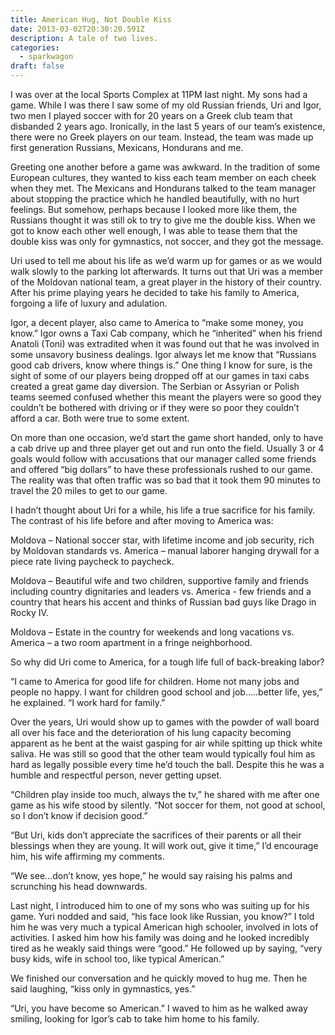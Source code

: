 ```yaml
---
title: American Hug, Not Double Kiss
date: 2013-03-02T20:30:20.591Z
description: A tale of two lives.
categories: 
  - sparkwagon
draft: false
---
```


I was over at the local Sports Complex at 11PM last night. My sons had a game. While I was there I saw some of my old Russian friends, Uri and Igor, two men I played soccer with for 20 years on a Greek club team that disbanded 2 years ago. Ironically, in the last 5 years of our team’s existence, there were no Greek players on our team. Instead, the team was made up first generation Russians, Mexicans, Hondurans and me.

Greeting one another before a game was awkward. In the tradition of some European cultures, they wanted to kiss each team member on each cheek when they met. The Mexicans and Hondurans talked to the team manager about stopping the practice which he handled beautifully, with no hurt feelings. But somehow, perhaps because I looked more like them, the Russians thought it was still ok to try to give me the double kiss. When we got to know each other well enough, I was able to tease them that the double kiss was only for gymnastics, not soccer, and they got the message.

Uri used to tell me about his life as we’d warm up for games or as we would walk slowly to the parking lot afterwards. It turns out that Uri was a member of the Moldovan national team, a great player in the history of their country. After his prime playing years he decided to take his family to America, forgoing a life of luxury and adulation.

Igor, a decent player, also came to America to “make some money, you know.” Igor owns a Taxi Cab company, which he “inherited” when his friend Anatoli (Toni) was extradited when it was found out that he was involved in some unsavory business dealings. Igor always let me know that “Russians good cab drivers, know where things is.” One thing I know for sure, is the sight of some of our players being dropped off at our games in taxi cabs created a great game day diversion. The Serbian or Assyrian or Polish teams seemed confused whether this meant the players were so good they couldn’t be bothered with driving or if they were so poor they couldn’t afford a car. Both were true to some extent.

On more than one occasion, we’d start the game short handed, only to have a cab drive up and three player get out and run onto the field. Usually 3 or 4 goals would follow with accusations that our manager called some friends and offered “big dollars” to have these professionals rushed to our game. The reality was that often traffic was so bad that it took them 90 minutes to travel the 20 miles to get to our game.

I hadn’t thought about Uri for a while, his life a true sacrifice for his family. The contrast of his life before and after moving to America was:

Moldova – National soccer star, with lifetime income and job security, rich by 
Moldovan standards vs. America – manual laborer hanging drywall for a piece rate living paycheck to paycheck.

Moldova – Beautiful wife and two children, supportive family and friends including country dignitaries and leaders vs. America - few friends and a country that hears his accent and thinks of Russian bad guys like Drago in Rocky IV.

Moldova – Estate in the country for weekends and long vacations vs. America – a two room apartment in a fringe neighborhood.

So why did Uri come to America, for a tough life full of back-breaking labor?

“I came to America for good life for children. Home not many jobs and people no happy. I want for children good school and job…..better life,  yes,” he explained. “I work hard for family.”

Over the years, Uri would show up to games with the powder of wall board all over his face and the deterioration of his lung capacity becoming apparent as he bent at the waist gasping for air while spitting up thick white saliva. He was still so good that the other team would typically foul him as hard as legally possible every time he’d touch the ball. Despite this he was a humble and respectful person, never getting upset.

“Children play inside too much, always the tv,” he shared with me after one game as his wife stood by silently. “Not soccer for them, not good at school, so I don’t know if decision good.”

“But Uri, kids don’t appreciate the sacrifices of their parents or all their blessings when they are young. It will work out, give it time,” I’d encourage him, his wife affirming my comments.

“We see…don’t know, yes hope,” he would say raising his palms and scrunching his head downwards.

Last night, I introduced him to one of my sons who was suiting up for his game. Yuri nodded and said, “his face look like Russian, you know?” I told him he was very much a typical American high schooler, involved in lots of activities. I asked him how his family was doing and he looked incredibly tired as he weakly said things were “good.” He followed up by saying, “very busy kids, wife in school too, like typical American.”

We finished our conversation and he quickly moved to hug me. Then he said laughing, “kiss only in gymnastics, yes.”

“Uri, you have become so American.” I waved to him as he walked away smiling, looking for Igor’s cab to take him home to his family.
